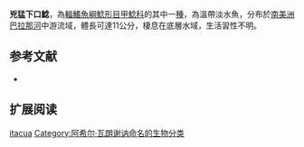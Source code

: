 {{Speciesbox
| name = 兇猛下口鯰
| image = Hypostomus itacua.jpg
| image_width = 250px
| image_caption = 
| status = NE
| status_system = IUCN3.1
| genus = Hypostomus
| species = itacua
| authority = [[Achille_Valenciennes|Valenciennes]], 1836
| synonyms = *''Hemiancistrus itacua'',Valenciennes, 1836
}}

'''兇猛下口鯰'''，為[[輻鰭魚綱|輻鰭魚綱]][[鯰形目|鯰形目]][[甲鯰科|甲鯰科]]的其中一[[種|種]]，為溫帶淡水魚，分布於[[南美洲|南美洲]][[巴拉那河|巴拉那河]]中游流域，體長可達11公分，棲息在底層水域，生活習性不明。

==参考文献==
*{{FishBase_species|genus=Hypostomus|species=itacua|year=2014|month=12}}

== 扩展阅读 ==
{{refbegin}}
{{wikispecies-inline|Hypostomus itacua|兇猛下口鯰}}
{{refend}}
{{Taxonbar|from=Q5870807}}

[[Category:下口鯰屬|itacua]]
[[Category:阿希尔·瓦朗谢讷命名的生物分类|Category:阿希尔·瓦朗谢讷命名的生物分类]]